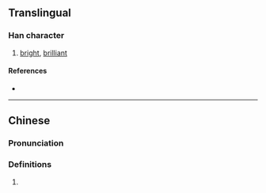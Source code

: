 {{character info/new}}
==Translingual==

===Han character===
{{Han char|rn=72|rad=日|as=12|sn=16|four=|canj=AHUJ|ids=⿰日臯}}

# [[bright]], [[brilliant]]

====References====
* {{Han ref|kx=0500.251|hdz=21536.111|uh=66CD|ud=26317}}

----

==Chinese==
{{zh-forms}}

===Pronunciation===
{{zh-pron
|m=hào
|c=hou6
|mc=
|oc=
|ma=
|cat=a
}}

===Definitions===
{{zh-hanzi}}

# {{rfdef|lang=zh}}